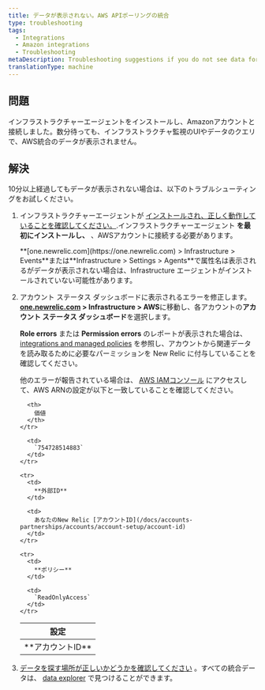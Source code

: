 ```yaml
---
title: データが表示されない。AWS APIポーリングの統合
type: troubleshooting
tags:
  - Integrations
  - Amazon integrations
  - Troubleshooting
metaDescription: Troubleshooting suggestions if you do not see data for your Amazon/AWS integrations in the New Relic Infrastructure UI.
translationType: machine
---
```


## 問題

インフラストラクチャーエージェントをインストールし、Amazonアカウントと接続しました。数分待っても、インフラストラクチャ監視のUIやデータのクエリで、AWS統合のデータが表示されません。

## 解決

10分以上経過してもデータが表示されない場合は、以下のトラブルシューティングをお試しください。

1. インフラストラクチャーエージェントが [インストールされ、正しく動作していることを確認してください。](/docs/infrastructure/new-relic-infrastructure/troubleshooting/no-data-appears-infrastructure).インフラストラクチャーエージェント **を最初にインストールし、** 、AWSアカウントに接続する必要があります。

   <Callout variant="tip">
     **[one.newrelic.com](https://one.newrelic.com) > Infrastructure > Events**または**Infrastructure > Settings > Agents**で属性名は表示されるがデータが表示されない場合は、Infrastructure エージェントがインストールされていない可能性があります。
   </Callout>

2. アカウント ステータス ダッシュボードに表示されるエラーを修正します。**[one.newrelic.com](https://one.newrelic.com) > Infrastructure > AWS**に移動し、各アカウントの**アカウント ステータス ダッシュボード**を選択します。

   **Role errors** または **Permission errors** のレポートが表示された場合は、 [integrations and managed policies](/docs/integrations/amazon-integrations/getting-started/integrations-managed-policies) を参照し、アカウントから関連データを読み取るために必要なパーミッションを New Relic に付与していることを確認してください。

   他のエラーが報告されている場合は、 [AWS IAMコンソール](https://console.aws.amazon.com/iam/home?#/roles) にアクセスして、AWS ARNの設定が以下と一致していることを確認してください。

   <table>
     <thead>
       <tr>
         <th>
           設定
         </th>

         <th>
           価値
         </th>
       </tr>
     </thead>

     <tbody>
       <tr>
         <td>
           **アカウントID**
         </td>

         <td>
           `754728514883`
         </td>
       </tr>

       <tr>
         <td>
           **外部ID**
         </td>

         <td>
           あなたのNew Relic [アカウントID](/docs/accounts-partnerships/accounts/account-setup/account-id)
         </td>
       </tr>

       <tr>
         <td>
           **ポリシー**
         </td>

         <td>
           `ReadOnlyAccess`
         </td>
       </tr>
     </tbody>
   </table>

3. [データを探す場所が正しいかどうかを確認してください](/docs/infrastructure/integrations-getting-started/getting-started/understand-integration-data-data-types#metric) 。すべての統合データは、 [data explorer](/docs/query-your-data/explore-query-data/data-explorer/introduction-data-explorer) で見つけることができます。